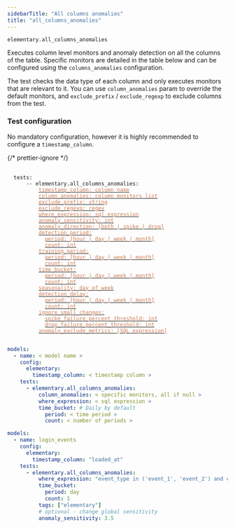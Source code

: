 ```yaml
---
sidebarTitle: "All columns anomalies"
title: "all_columns_anomalies"
---
```


`elementary.all_columns_anomalies`

Executes column level monitors and anomaly detection on all the columns of the table.
Specific monitors are detailed in the table below and can be configured using the `columns_anomalies` configuration.

The test checks the data type of each column and only executes monitors that are relevant to it.
You can use `column_anomalies` param to override the default monitors, and `exclude_prefix` / `exclude_regexp` to exclude columns from the test.

<Snippet file="column-metrics.mdx" />

### Test configuration

No mandatory configuration, however it is highly recommended to configure a `timestamp_column`.

{/* prettier-ignore */}
<pre>
 <code>
  tests:
    &nbsp;&nbsp;-- elementary.all_columns_anomalies:
      &nbsp;&nbsp;&nbsp;&nbsp;<a href="/data-tests/anomaly-detection-configuration/timestamp-column"><font color="#CD7D55">timestamp_column: column name</font></a>
      &nbsp;&nbsp;&nbsp;&nbsp;<a href="/data-tests/anomaly-detection-configuration/column-anomalies"><font color="#CD7D55">column_anomalies: column monitors list</font></a>
      &nbsp;&nbsp;&nbsp;&nbsp;<a href="/data-tests/anomaly-detection-configuration/exclude_prefix"><font color="#CD7D55">exclude_prefix: string</font></a>
      &nbsp;&nbsp;&nbsp;&nbsp;<a href="/data-tests/anomaly-detection-configuration/exclude_regexp"><font color="#CD7D55">exclude_regexp: regex</font></a>
      &nbsp;&nbsp;&nbsp;&nbsp;<a href="/data-tests/anomaly-detection-configuration/where-expression"><font color="#CD7D55">where_expression: sql expression</font></a>
      &nbsp;&nbsp;&nbsp;&nbsp;<a href="/data-tests/anomaly-detection-configuration/anomaly-sensitivity"><font color="#CD7D55">anomaly_sensitivity: int</font></a>
      &nbsp;&nbsp;&nbsp;&nbsp;<a href="/data-tests/anomaly-detection-configuration/anomaly-direction"><font color="#CD7D55">anomaly_direction: [both | spike | drop]</font></a>
      &nbsp;&nbsp;&nbsp;&nbsp;<a href="/data-tests/anomaly-detection-configuration/detection-period"><font color="#CD7D55">detection_period:</font></a>
      &nbsp;&nbsp;&nbsp;&nbsp;&nbsp;&nbsp;<a href="/data-tests/anomaly-detection-configuration/detection-period"><font color="#CD7D55">period: [hour | day | week | month]</font></a>
      &nbsp;&nbsp;&nbsp;&nbsp;&nbsp;&nbsp;<a href="/data-tests/anomaly-detection-configuration/detection-period"><font color="#CD7D55">count: int</font></a>
      &nbsp;&nbsp;&nbsp;&nbsp;<a href="/data-tests/anomaly-detection-configuration/training-period"><font color="#CD7D55">training_period:</font></a>
      &nbsp;&nbsp;&nbsp;&nbsp;&nbsp;&nbsp;<a href="/data-tests/anomaly-detection-configuration/training-period"><font color="#CD7D55">period: [hour | day | week | month]</font></a>
      &nbsp;&nbsp;&nbsp;&nbsp;&nbsp;&nbsp;<a href="/data-tests/anomaly-detection-configuration/training-period"><font color="#CD7D55">count: int</font></a>
      &nbsp;&nbsp;&nbsp;&nbsp;<a href="/data-tests/anomaly-detection-configuration/time-bucket"><font color="#CD7D55">time_bucket:</font></a>
      &nbsp;&nbsp;&nbsp;&nbsp;&nbsp;&nbsp;<a href="/data-tests/anomaly-detection-configuration/time-bucket"><font color="#CD7D55">period: [hour | day | week | month]</font></a>
      &nbsp;&nbsp;&nbsp;&nbsp;&nbsp;&nbsp;<a href="/data-tests/anomaly-detection-configuration/time-bucket"><font color="#CD7D55">count: int</font></a>
      &nbsp;&nbsp;&nbsp;&nbsp;<a href="/data-tests/anomaly-detection-configuration/seasonality"><font color="#CD7D55">seasonality: day_of_week</font></a>
      &nbsp;&nbsp;&nbsp;&nbsp;<a href="/data-tests/anomaly-detection-configuration/detection-delay"><font color="#CD7D55">detection_delay:</font></a>
      &nbsp;&nbsp;&nbsp;&nbsp;&nbsp;&nbsp;<a href="/data-tests/anomaly-detection-configuration/detection-delay"><font color="#CD7D55">period: [hour | day | week | month]</font></a>
      &nbsp;&nbsp;&nbsp;&nbsp;&nbsp;&nbsp;<a href="/data-tests/anomaly-detection-configuration/detection-delay"><font color="#CD7D55">count: int</font></a>
      &nbsp;&nbsp;&nbsp;&nbsp;<a href="/data-tests/anomaly-detection-configuration/ignore_small_changes"><font color="#CD7D55">ignore_small_changes:</font></a>
      &nbsp;&nbsp;&nbsp;&nbsp;&nbsp;&nbsp;<a href="/data-tests/anomaly-detection-configuration/ignore_small_changes"><font color="#CD7D55">spike_failure_percent_threshold: int</font></a>
      &nbsp;&nbsp;&nbsp;&nbsp;&nbsp;&nbsp;<a href="/data-tests/anomaly-detection-configuration/ignore_small_changes"><font color="#CD7D55">drop_failure_percent_threshold: int</font></a>
      &nbsp;&nbsp;&nbsp;&nbsp;<a href="/data-tests/anomaly-detection-configuration/anomaly-exclude-metrics"><font color="#CD7D55">anomaly_exclude_metrics: [SQL expression]</font></a>
 </code>
</pre>

<RequestExample>

```yml Models
models:
  - name: < model name >
    config:
      elementary:
        timestamp_column: < timestamp column >
    tests:
      - elementary.all_columns_anomalies:
          column_anomalies: < specific monitors, all if null >
          where_expression: < sql expression >
          time_bucket: # Daily by default
            period: < time period >
            count: < number of periods >
```

```yml Models example
models:
  - name: login_events
    config:
      elementary:
        timestamp_column: "loaded_at"
    tests:
      - elementary.all_columns_anomalies:
          where_expression: "event_type in ('event_1', 'event_2') and country_name != 'unwanted country'"
          time_bucket:
            period: day
            count: 1
          tags: ["elementary"]
          # optional - change global sensitivity
          anomaly_sensitivity: 3.5
```

</RequestExample>
